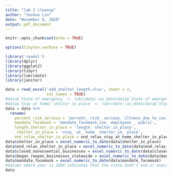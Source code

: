 ```yaml
---
title: "lab 2 cleanup"
author: "Joshua Lin"
date: "November 9, 2020"
output: pdf_document
---
```


```r
knitr::opts_chunk$set(echo = TRUE)
```

```r
options(tinytex.verbose = TRUE)
```

```r
library('readxl')
library(dplyr)
library(ggplot2)
library(tidyr)
library(lubridate)
library(janitor)
```

```r
data = read_excel('add_shelter_length.xlsx', sheet = 2,
                  col_names = TRUE)
#data$`State of emergency` <- lubridate::as_date(data$`State of emergency`)
#data$`Stay at home/ shelter in place` <- lubridate::as_date(data$`Stay at home/ shelter in place`)
data = data %>%
  rename(
    percent_risk_serious = 'percent_ risk_ serious_ illness_due_to_covid',
    mandate_facemask = 'mandate_facemask_use_ employees _ public',
    length_shelter_in_place = 'length_ shelter_in_place', 
     shelter_in_place = 'stay_ at_ home_ shelter_in_ place',
    end_relax_shelter_in_place = end_relax_stay_at_home_shelter_in_place)
data$shelter_in_place = excel_numeric_to_date(data$shelter_in_place)
data$end_relax_shelter_in_place = excel_numeric_to_date(data$end_relax_shelter_in_place)
data$closed_nonessential_businesses = excel_numeric_to_date(data$closed_nonessential_businesses)
data$began_reopen_businesses_statewide = excel_numeric_to_date(data$began_reopen_businesses_statewide)
data$mandate_facemask = excel_numeric_to_date(data$mandate_facemask)
#Values where year is 1899 indicates that the state didn't end or enact shelter in place
data
```